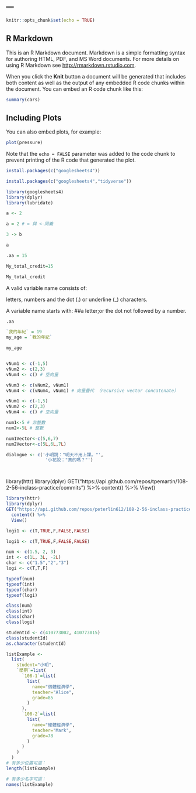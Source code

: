 ---
---

```r
knitr::opts_chunk$set(echo = TRUE)
```

## R Markdown

This is an R Markdown document. Markdown is a simple formatting syntax for authoring HTML, PDF, and MS Word documents. For more details on using R Markdown see <http://rmarkdown.rstudio.com>.

When you click the **Knit** button a document will be generated that includes both content as well as the output of any embedded R code chunks within the document. You can embed an R code chunk like this:

```r
summary(cars)
```

## Including Plots

You can also embed plots, for example:

```r
plot(pressure)
```

Note that the `echo = FALSE` parameter was added to the code chunk to prevent printing of the R code that generated the plot.
```r
install.packages(c("googlesheets4"))
```
```r
install.packages(c("googlesheets4","tidyverse"))
```
```r
library(googlesheets4)
library(dplyr)
library(lubridate)
```
```r
a <- 2
```


```r
a = 2 # = 與 <-同義
```
```r
3 -> b
```
```r
a
```
```r
.aa = 15
```


```r
My_total_credit=15
```
```r
My_total_credit
```
A valid variable name consists of:

letters, numbers and the dot (.) or underline (_) characters.

A variable name starts with: 
##a letter;or the dot not followed by a number.
```r
.aa
```
```r
`我的年紀` = 19
my_age = `我的年紀`
```

```r
my_age
```
```r

```
```r
vNum1 <- c(-1,5)
vNum2 <- c(2,3)
vNum4 <- c() # 空向量
```
```r
vNum3 <- c(vNum2, vNum1)
vNum4 <- c(vNum4, vNum1) # 向量疊代 （recursive vector concatenate）
```
```r
vNum1 <- c(-1,5)
vNum2 <- c(2,3)
vNum4 <- c() # 空向量
```
```r
num1<-5 # 非整數
num2<-5L # 整數

num1Vector<-c(5,6,7)
num2Vector<-c(5L,6L,7L)
```
```r
dialogue <- c('小明說："明天不用上課。"',
               '小花說："真的嗎？"')




```
library(httr)
library(dplyr)
GET("https://api.github.com/repos/tpemartin/108-2-56-inclass-practice/commits") %>%
  content() %>%
  View()
```r
library(httr)
library(dplyr)
GET("https://api.github.com/repos/peterlin612/108-2-56-inclass-practice/commits") %>%
  content() %>%
  View()
```
```r
logi1 <- c(T,TRUE,F,FALSE,FALSE)
```
```r
logi1 <- c(T,TRUE,F,FALSE,FALSE)
```
```r
num <- c(1.5, 2, 3)
int <- c(1L, 3L, -2L)
char <- c("1.5","2","3")
logi <- c(T,T,F)

typeof(num)
typeof(int)
typeof(char)
typeof(logi)
```
```r
class(num)
class(int)
class(char)
class(logi)
```
```r
studentId <- c(410773002, 410773015)
class(studentId)
as.character(studentId)
```
```r
listExample <- 
  list(
    student="小明",
    `學期`=list(
      `108-1`=list(
        list(
          name="個體經濟學",
          teacher="Alice",
          grade=85
        )
      ),
      `108-2`=list(
        list(
          name="總體經濟學",
          teacher="Mark",
          grade=78
        )
      )
    )
  )
# 有多少位置可選：
length(listExample)
```
```r
# 有多少名字可選：
names(listExample)
```



